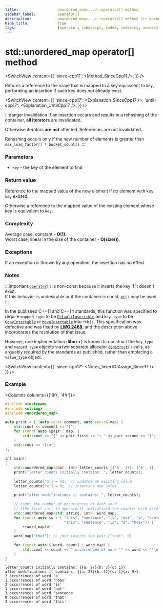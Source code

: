 ```yaml
---
title:					unordered_map<...>::operator[] method
sidebar_label:			operator[]
description:			unordered_map<...>::operator[] method C++ documentation
hide_title:				true
tags:					[operator, subscript, index, indexing, access]
---
```



<!----------------- Codes ---------------------->

<!-- operator[] -->



# std::unordered_map operator[] method

<SwitchView content={{
    'since-cpp11': <Method_SinceCpp11 />,
    }} />

Returns a reference to the value that is mapped to a key equivalent to `key`, performing an insertion if such key does not already exist.

<SwitchView content={{
    'since-cpp17': <Explanation_SinceCpp17 />,
    'until-cpp17': <Explanation_UntilCpp17 />,
    }} />

:::danger Invalidation
If an insertion occurs and results in a rehashing of the container, **all iterators** are invalidated.

Otherwise iterators **are not** affected. References are not invalidated.


Rehashing occurs only if the new number of elements is greater than `max_load_factor() * bucket_count()`.
:::

### Parameters

 - `key` - the key of the element to find

### Return value

Reference to the mapped value of the new element if no element with key `key` existed.

Otherwise a reference to the mapped value of the existing element whose key is equivalent to `key`.

### Complexity

Average case, constant - **O(1)**.  
Worst case, linear in the size of the container - **O(size())**.

### Exceptions

If an exception is thrown by any operation, the insertion has no effect

### Notes

:::important
[`operator[]`](#) is non-const because it inserts the key if it doesn't exist.  
If this behavior is undesirable or if the container is const, [`at()`](/docs/std/containers/maps/unordered-map/at) may be used.
:::

In the published C++11 and C++14 standards, this function was specified to require `mapped_type` to be [`DefaultInsertable`](/docs/named_req/DefaultInsertable)
and `key_type` to be [`CopyInsertable`](/docs/named_req/CopyInsertable) or [`MoveInsertable`](/docs/named_req/MoveInsertable) into `*this`.
This specification was defective and was fixed by [**LWG 2469**](https://cplusplus.github.io/LWG/issue2469), and the description above incorporates the resolution of that issue.

However, one implementation (**libc++**) is known to construct the `key_type` and `mapped_type` objects via two separate allocator [`construct()`](#) calls,
as arguably required by the standards as published, rather than emplacing a `value_type` object.

<SwitchView content={{
    'since-cpp17': <Notes_InsertOrAssign_Since17 />
    }} />

### Example

<Columns columns={['8fr', '4fr']}>
<div>

```cpp title='Main.cpp' showLineNumbers
#include <iostream>
#include <string>
#include <unordered_map>
 
auto print = [](auto const comment, auto const& map) {
    std::cout << comment << "{";
    for (const auto &pair : map) {
        std::cout << "{" << pair.first << ": " << pair.second << "}";
    }
    std::cout << "}\n";
};
 
int main()
{
    std::unordered_map<char, int> letter_counts {{'a', 27}, {'b', 3}, {'c', 1}};
    print("letter_counts initially contains: ", letter_counts);
 
    letter_counts['b'] = 42;  // updates an existing value
    letter_counts['x'] = 9;  // inserts a new value
 
    print("after modifications it contains: ", letter_counts);
 
    // count the number of occurrences of each word
    // (the first call to operator[] initialized the counter with zero)
    std::unordered_map<std::string, int>  word_map;
    for (const auto &w : { "this", "sentence", "is", "not", "a", "sentence",
                           "this", "sentence", "is", "a", "hoax"}) {
        ++word_map[w];
    }
    word_map["that"]; // just inserts the pair {"that", 0}
 
    for (const auto &[word, count] : word_map) {
        std::cout << count << " occurrences of word '" << word << "'\n";
    }
}
```

</div>
<div>

```plaintext title="Output"
letter_counts initially contains: {{a: 27}{b: 3}{c: 1}}
after modifications it contains: {{a: 27}{b: 42}{c: 1}{x: 9}}
2 occurrences of word 'a'
1 occurrences of word 'hoax'
2 occurrences of word 'is'
1 occurrences of word 'not'
3 occurrences of word 'sentence'
0 occurrences of word 'that'
2 occurrences of word 'this'
```

</div>
</Columns>

